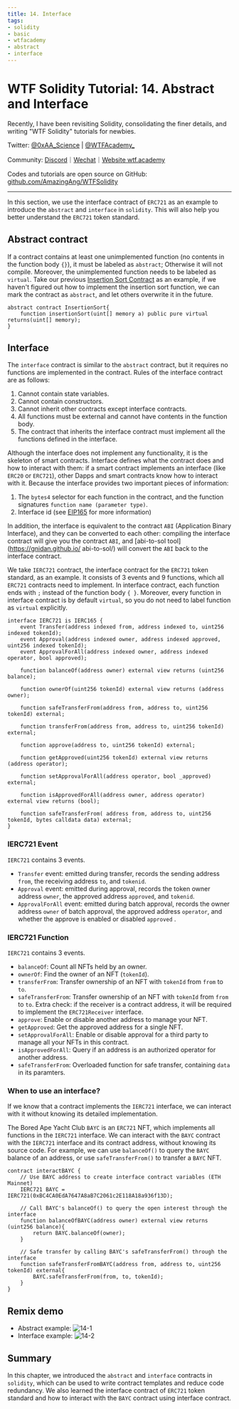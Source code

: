 ```yaml
---
title: 14. Interface
tags:
- solidity
- basic
- wtfacademy
- abstract
- interface
---
```



# WTF Solidity Tutorial: 14. Abstract and Interface

<QuizProgress courseId={SOLIDITY_COURSE_ID} lessonId={SOLIDITY_BASIC_LESSON_ID_14}></QuizProgress>

Recently, I have been revisiting Solidity, consolidating the finer details, and writing "WTF Solidity" tutorials for newbies. 

Twitter: [@0xAA_Science](https://twitter.com/0xAA_Science) | [@WTFAcademy_](https://twitter.com/WTFAcademy_)

Community: [Discord](https://discord.wtf.academy)｜[Wechat](https://docs.google.com/forms/d/e/1FAIpQLSe4KGT8Sh6sJ7hedQRuIYirOoZK_85miz3dw7vA1-YjodgJ-A/viewform?usp=sf_link)｜[Website wtf.academy](https://wtf.academy)

Codes and tutorials are open source on GitHub: [github.com/AmazingAng/WTFSolidity](https://github.com/AmazingAng/WTFSolidity)

-----

In this section, we use the interface contract of `ERC721` as an example to introduce the `abstract` and `interface` in `solidity`. This will also help you better understand the `ERC721` token standard.

## Abstract contract

If a contract contains at least one unimplemented function (no contents in the function body `{}`), it must be labeled as `abstract`; Otherwise it will not compile. Moreover, the unimplemented function needs to be labeled as `virtual`. 
Take our previous [Insertion Sort Contract](https://github.com/AmazingAng/WTFSolidity/tree/main/07_InsertionSort) as an example, 
if we haven't figured out how to implement the insertion sort function, we can mark the contract as `abstract`, and let others overwrite it in the future.

```solidity
abstract contract InsertionSort{
    function insertionSort(uint[] memory a) public pure virtual returns(uint[] memory);
}
```
## Interface

The `interface` contract is similar to the `abstract` contract, but it requires no functions are implemented in the contract. Rules of the interface contract are as follows:

1. Cannot contain state variables.
2. Cannot contain constructors.
3. Cannot inherit other contracts except interface contracts.
4. All functions must be external and cannot have contents in the function body.
5. The contract that inherits the interface contract must implement all the functions defined in the interface.

Although the interface does not implement any functionality, it is the skeleton of smart contracts. Interface 
defines what the contract does and how to interact with them: if a smart contract implements an interface (like `ERC20` or `ERC721`), 
other Dapps and smart contracts know how to interact with it. Because the interface provides two important pieces of information:

1. The `bytes4` selector for each function in the contract, and the function signatures `function name (parameter type)`.
2. Interface id (see [EIP165](https://eips.ethereum.org/EIPS/eip-165) for more information)

In addition, the interface is equivalent to the contract `ABI` (Application Binary Interface), 
and they can be converted to each other: compiling the interface contract will give you the contract `ABI`, 
and [abi-to-sol tool](https://gnidan.github.io/ abi-to-sol/) will convert the `ABI` back to the interface contract.

We take `IERC721` contract, the interface contract for the `ERC721` token standard,  as an example. It consists of 3 events and 9 functions, 
which all `ERC721` contracts need to implement. In interface contract, each function ends with `;` instead of the function body `{ }`. Moreover, every function in interface contract is by default `virtual`, so you do not need to label function as `virtual` explicitly.

```solidity
interface IERC721 is IERC165 {
    event Transfer(address indexed from, address indexed to, uint256 indexed tokenId);
    event Approval(address indexed owner, address indexed approved, uint256 indexed tokenId);
    event ApprovalForAll(address indexed owner, address indexed operator, bool approved);
    
    function balanceOf(address owner) external view returns (uint256 balance);

    function ownerOf(uint256 tokenId) external view returns (address owner);

    function safeTransferFrom(address from, address to, uint256 tokenId) external;

    function transferFrom(address from, address to, uint256 tokenId) external;

    function approve(address to, uint256 tokenId) external;

    function getApproved(uint256 tokenId) external view returns (address operator);

    function setApprovalForAll(address operator, bool _approved) external;

    function isApprovedForAll(address owner, address operator) external view returns (bool);

    function safeTransferFrom( address from, address to, uint256 tokenId, bytes calldata data) external;
}
```

### IERC721 Event
`IERC721` contains 3 events.
- `Transfer` event: emitted during transfer, records the sending address `from`, the receiving address `to`, and `tokenid`.
- `Approval` event: emitted during approval, records the token owner address `owner`, the approved address `approved`, and `tokenid`.
- `ApprovalForAll` event: emitted during batch approval, records the owner address `owner` of batch approval, the approved address `operator`, and whether the approve is enabled or disabled `approved` .

### IERC721 Function
`IERC721` contains 3 events.
- `balanceOf`: Count all NFTs held by an owner.
- `ownerOf`: Find the owner of an NFT (`tokenId`).
- `transferFrom`: Transfer ownership of an NFT with `tokenId` from `from` to `to`.
- `safeTransferFrom`: Transfer ownership of an NFT with `tokenId` from `from` to `to`. Extra check: if the receiver is a contract address, it will be required to implement the `ERC721Receiver` interface.
- `approve`: Enable or disable another address to manage your NFT.
- `getApproved`: Get the approved address for a single NFT.
- `setApprovalForAll`: Enable or disable approval for a third party to manage all your NFTs in this contract.
- `isApprovedForAll`: Query if an address is an authorized operator for another address.
- `safeTransferFrom`: Overloaded function for safe transfer, containing `data` in its paramters.


### When to use an interface?
If we know that a contract implements the `IERC721` interface, we can interact with it without knowing its detailed implementation.

The Bored Ape Yacht Club `BAYC` is an `ERC721` NFT, which implements all functions in the `IERC721` interface. We can interact with the `BAYC` contract with the `IERC721` interface and its contract address, without knowing its source code.
For example, we can use `balanceOf()` to query the `BAYC` balance of an address, or use `safeTransferFrom()` to transfer a `BAYC` NFT.


```solidity
contract interactBAYC {
    // Use BAYC address to create interface contract variables (ETH Mainnet)
    IERC721 BAYC = IERC721(0xBC4CA0EdA7647A8aB7C2061c2E118A18a936f13D);

    // Call BAYC's balanceOf() to query the open interest through the interface
    function balanceOfBAYC(address owner) external view returns (uint256 balance){
        return BAYC.balanceOf(owner);
    }

    // Safe transfer by calling BAYC's safeTransferFrom() through the interface
    function safeTransferFromBAYC(address from, address to, uint256 tokenId) external{
        BAYC.safeTransferFrom(from, to, tokenId);
    }
}
```

## Remix demo
- Abstract example:
  ![14-1](./img/14-1.png)
- Interface example:
  ![14-2](./img/14-2.png)

## Summary
In this chapter, we introduced the `abstract` and `interface` contracts in `solidity`, which can be used to write contract templates and reduce code redundancy.
We also learned the interface contract of `ERC721` token standard and how to interact with the `BAYC` contract using interface contract.

<QuizForm courseId={SOLIDITY_COURSE_ID} lessonId={SOLIDITY_BASIC_LESSON_ID_14}></QuizForm>